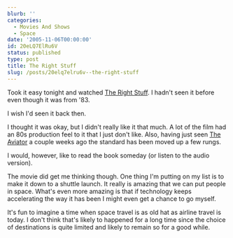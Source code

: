 ```yaml
---
blurb: ''
categories:
  - Movies And Shows
  - Space
date: '2005-11-06T00:00:00'
id: 20eLQ7ElRu6V
status: published
type: post
title: The Right Stuff
slug: /posts/20elq7elru6v--the-right-stuff
---
```


Took it easy tonight and watched [The Right Stuff][1]. I hadn't seen it before even though it was from '83. 

I wish I'd seen it back then.

I thought it was okay, but I didn't really like it that much. A lot of the film had an 80s production feel to it that I just don't like. Also, having just seen [The Aviator](https://en.wikipedia.org/wiki/The_Aviator_(2004_film)) a couple weeks ago the standard has been moved up a few rungs. 

I would, however, like to read the book someday (or listen to the audio version). 

The movie did get me thinking though. One thing I'm putting on my list is to make it down to a shuttle launch. It really is amazing that we can put people in space. What's even more amazing is that if technology keeps accelerating the way it has been I might even get a chance to go myself. 

It's fun to imagine a time when space travel is as old hat as airline travel is today. I don't think that's likely to happened for a long time since the choice of destinations is quite limited and likely to remain so for a good while.


[1]: https://en.wikipedia.org/wiki/The_Right_Stuff_(film)
